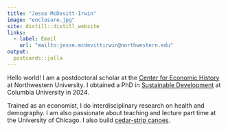 ```yaml
---
title: "Jesse McDevitt-Irwin"
image: "enclosure.jpg"
site: distill::distill_website
links:
  - label: Email
    url: "mailto:jesse.mcdevittirwin@northwestern.edu"
output:
  postcards::jolla
---
```

 
Hello world! I am a postdoctoral scholar at the [Center for Economic History](https://sites.northwestern.edu/cfeh/) at Northwestern University. I obtained a PhD in [Sustainable Development](https://www.sipa.columbia.edu/academics/programs/phd-sustainable-development) at Columbia University in 2024.

Trained as an economist, I do interdisciplinary research on health and demography. I am also passionate about teaching and lecture part time at the University of Chicago. I also build [cedar-strip canoes](images/canoe.jpg).
